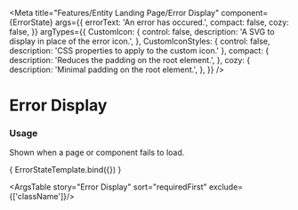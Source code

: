 
<Meta
  title="Features/Entity Landing Page/Error Display"
  component={ErrorState}
  args={{
    errorText: 'An error has occured.',
    compact: false,
    cozy: false,
  }}
  argTypes={{
    CustomIcon: {
      control: false,
      description: 'A SVG to display in place of the error icon.',
    },
    CustomIconStyles: {
      control: false,
      description: 'CSS properties to apply to the custom icon.'
    },
    compact: {
      description: 'Reduces the padding on the root element.',
    },
    cozy: {
      description: 'Minimal padding on the root element.',
    },
  }}
/>


# Error Display

### Usage
Shown when a page or component fails to load.

<Canvas>
  <Story name="Error Display">
    { ErrorStateTemplate.bind({}) }
  </Story>
</Canvas>

<ArgsTable story="Error Display" sort="requiredFirst" exclude={['className']}/>
